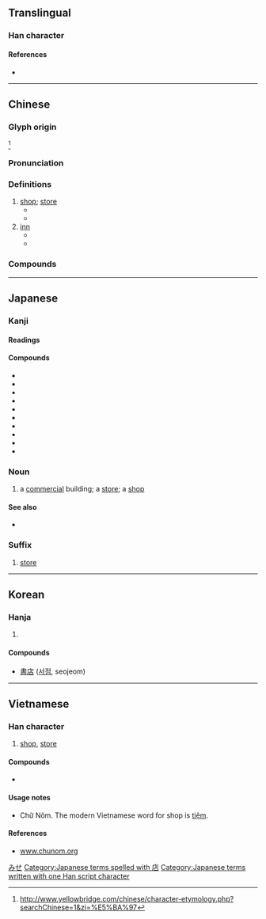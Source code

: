 {{also|坫}}
{{character info/new}}
==Translingual==
{{stroke order|strokes=8}}

===Han character===
{{Han char|rn=53|rad=广|as=05|sn=8|four=00261|canj=IYR|ids=⿸广占}}

====References====
* {{Han ref|kx=0344.110|dkj=09267|dj=0654.010|hdz=20876.060|uh=5E97|ud=24215|bh=A9B1|bd=43441}}

----

==Chinese==
{{zh-forms}}

===Glyph origin===
{{Han etym}}
{{Han compound|ls=psc|广|占|c1=s|c2=p|t1=lean-to}}<ref>http://www.yellowbridge.com/chinese/character-etymology.php?searchChinese=1&zi=%E5%BA%97</ref>

===Pronunciation===
{{zh-pron
|m=diàn
|ma=y
|c=dim3
|h=pfs=tiam
|md=dáing
|mn=tiàm/xm:tàiⁿ/qz:tùiⁿ
|mn_note=Xiamen, Quanzhou: tiàm - literary; tàiⁿ/tùiⁿ - vernacular
|mn-t=diam3
|w=2ti
|mc=y
|oc=y
|cat=n
}}

===Definitions===
{{zh-hanzi}}

# [[shop]]; [[store]] {{zh-mw|m:家}}
#* {{zh-x|上 禮拜 我 在 那 家 店 買 了 一 件 新 外套|I got a new coat in that store last week.}}
#* {{zh-x|那 家 店 有 很 多 家具 可 供 挑選。|That store has a good selection of furniture.}}
# [[inn]] {{zh-mw|m:家}}
#* {{zh-x|客店|small hotel, inn}}
#* {{zh-x|旅店|small hotel, inn}}

===Compounds===
{{zh-der|亭彩店|倒店|夫妻店|五量店|店長|店面廣告|小店|情趣商店|店名|店頭|免稅商店|客店|店肆|咖啡店|店頭市場|店章|店面|店鋪|店都知|店東|店底|店小二|店家|店子|店夥|店員|店保|店主|平價商店|剃頭店|下店|專賣店|便利商店|周口店|大飯店|商旅店|商店|官店|學店|出店|加盟店|友誼商店|娼店|分店|招商店|板門店|熟切店|百貨店|新店溪|打火店|沒店三|新店|支店|禮品店|盤店|村居野店|燈火店|特約商店|直賣店|斗店|書店|正店|押店|旅店|理髮店|道店|電子店面|線上書店|裱褙店|紙紮店|飯店回蔥|馬店|裁縫店|速食店|裱畫店|馬店買豬|連鎖商店|菸紙店|飯店|黑店|麵店|起火店|開店|賊店|薦頭店|零售店|郵購商店|老店|野店|酒店|雜貨店|量販店|討店|網路花店|連鎖店|褙裱店|關店|雞毛店|網路書店|青年商店|茅店|草橋店|腳店|茆店}}

{{zh-cat|Elementary}}

----

==Japanese==

===Kanji===
{{ja-kanji|grade=2|rs=广05}}

====Readings====
{{ja-readings
|goon=てん<てん<てむ
|kanon=てん<てん<てむ
|kun=みせ-, たな-
}}

====Compounds====
* {{ja-r|代理店|だいりてん}}
* {{ja-r|本店|ほんてん}}
* {{ja-r|百貨店|ひゃっかてん}}
* {{ja-r|店先|みせさき}}
* {{ja-r|支店|してん}}
* {{ja-r|書店|しょてん}}
* {{ja-r|店子|たなこ}}
* {{ja-r|店員|てんいん}}
* {{ja-r|店舗|てんぽ}}
* {{ja-r|店頭|てんとう}}

===Noun===
{{ja-noun|みせ}}

# a [[commercial]] building; a [[store]]; a [[shop]]

====See also====
* {{ja-r|ショップ}}

===Suffix===
{{ja-pos|suffix|てん}}

# [[store]]

[[Category:Japanese basic words|みせ]]
[[Category:Japanese terms spelled with 店]]
[[Category:Japanese terms written with one Han script character]]

----

==Korean==

===Hanja===
{{ko-hanja|hangeul=점}}

# {{defn|lang=ko|sort=广05}}

====Compounds====
* [[書店]] ([[서점]], seojeom)

----

==Vietnamese==

===Han character===
{{vi-hantu|[[điếm]], [[đám]], [[điệm]], [[tiệm]], [[đêm]], [[xóm]]|rs=广05}}

# [[shop]], [[store]]

====Compounds====
* {{l|vi|店𫗒|tr=[[tiệm ăn]]}}

====Usage notes====
* Chữ Nôm. The modern Vietnamese word for shop is [[tiệm]].

====References====
* [http://www.chunom.org/pages/店 www.chunom.org]